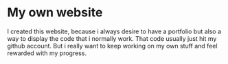 # My own website

I created this website, because i always desire to have a portfolio but also a way to display the code that i normally work. That code usually just hit my github account. But i really want to keep working on my own stuff and feel rewarded with my progress.

